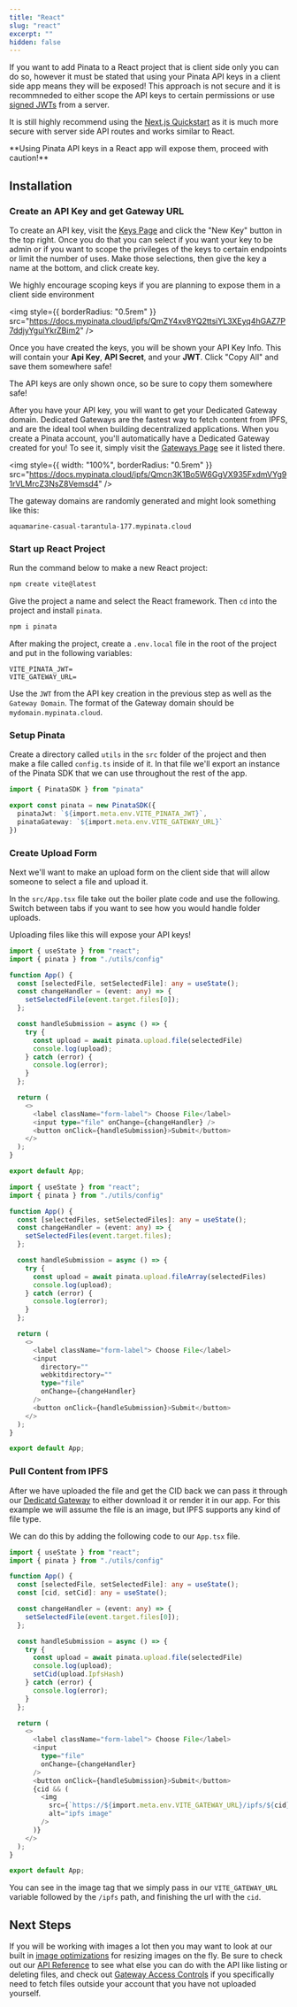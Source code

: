```yaml
---
title: "React"
slug: "react"
excerpt: ""
hidden: false
---
```


If you want to add Pinata to a React project that is client side only you can do so, however it must be stated that using your Pinata API keys in a client side app means they will be exposed! This approach is not secure and it is recommneded to either scope the API keys to certain permissions or use [signed JWTs](https://www.pinata.cloud/blog/how-to-upload-to-ipfs-from-the-frontend-with-signed-jwts) from a server.

It is still highly recommend using the [Next.js Quickstart](/quickstart/next-js) as it is much more secure with server side API routes and works similar to React.

<Warning>
  **Using Pinata API keys in a React app will expose them, proceed with
  caution!**
</Warning>

## Installation

### Create an API Key and get Gateway URL

To create an API key, visit the [Keys Page](https://app.pinata.cloud/developers/keys) and click the "New Key" button in the top right. Once you do that you can select if you want your key to be admin or if you want to scope the privileges of the keys to certain endpoints or limit the number of uses. Make those selections, then give the key a name at the bottom, and click create key.

<Note>
We highly encourage scoping keys if you are planning to expose them in a client side environment
</Note>

<img
  style={{ borderRadius: "0.5rem" }}
  src="https://docs.mypinata.cloud/ipfs/QmZY4xv8YQ2ttsiYL3XEyq4hGAZ7P7ddjyYguiYkrZBim2"
/>

Once you have created the keys, you will be shown your API Key Info. This will contain your **Api Key**, **API Secret**, and your **JWT**. Click "Copy All" and save them somewhere safe!

<Note>
  The API keys are only shown once, so be sure to copy them somewhere safe!
</Note>

After you have your API key, you will want to get your Dedicated Gateway domain. Dedicated Gateways are the fastest way to fetch content from IPFS, and are the ideal tool when building decentralized applications. When you create a Pinata account, you'll automatically have a Dedicated Gateway created for you! To see it, simply visit the [Gateways Page](https://app.pinata.cloud/gateway) see it listed there.

<img
  style={{ width: "100%", borderRadius: "0.5rem" }}
  src="https://docs.mypinata.cloud/ipfs/Qmcn3K1Bo5W6GgVX935FxdmVYg91rVLMrcZ3NsZ8Vemsd4"
/>

The gateway domains are randomly generated and might look something like this:

```
aquamarine-casual-tarantula-177.mypinata.cloud
```

### Start up React Project

Run the command below to make a new React project:

```bash
npm create vite@latest
```

Give the project a name and select the React framework. Then `cd` into the project and install `pinata`.

```bash
npm i pinata
```

After making the project, create a `.env.local` file in the root of the project and put in the following variables:

```
VITE_PINATA_JWT=
VITE_GATEWAY_URL=
```

Use the `JWT` from the API key creation in the previous step as well as the `Gateway Domain`. The format of the Gateway domain should be `mydomain.mypinata.cloud`.

### Setup Pinata

Create a directory called `utils` in the `src` folder of the project and then make a file called `config.ts` inside of it. In that file we'll export an instance of the Pinata SDK that we can use throughout the rest of the app.

```typescript src/utils/config.ts
import { PinataSDK } from "pinata"

export const pinata = new PinataSDK({
  pinataJwt: `${import.meta.env.VITE_PINATA_JWT}`,
  pinataGateway: `${import.meta.env.VITE_GATEWAY_URL}`
})
```

### Create Upload Form

Next we'll want to make an upload form on the client side that will allow someone to select a file and upload it.

In the `src/App.tsx` file take out the boiler plate code and use the following. Switch between tabs if you want to see how you would handle folder uploads.

<Warning>Uploading files like this will expose your API keys!</Warning>

<CodeGroup>

```typescript src/App.tsx - Single File
import { useState } from "react";
import { pinata } from "./utils/config"

function App() {
  const [selectedFile, setSelectedFile]: any = useState();
  const changeHandler = (event: any) => {
    setSelectedFile(event.target.files[0]);
  };

  const handleSubmission = async () => {
    try {
      const upload = await pinata.upload.file(selectedFile)
      console.log(upload);
    } catch (error) {
      console.log(error);
    }
  };

  return (
    <>
      <label className="form-label"> Choose File</label>
      <input type="file" onChange={changeHandler} />
      <button onClick={handleSubmission}>Submit</button>
    </>
  );
}

export default App;
```

```typescript src/App.tsx - Folder
import { useState } from "react";
import { pinata } from "./utils/config"

function App() {
  const [selectedFiles, setSelectedFiles]: any = useState();
  const changeHandler = (event: any) => {
    setSelectedFiles(event.target.files);
  };

  const handleSubmission = async () => {
    try {
      const upload = await pinata.upload.fileArray(selectedFiles)
      console.log(upload);
    } catch (error) {
      console.log(error);
    }
  };

  return (
    <>
      <label className="form-label"> Choose File</label>
      <input
        directory=""
        webkitdirectory=""
        type="file"
        onChange={changeHandler}
      />
      <button onClick={handleSubmission}>Submit</button>
    </>
  );
}

export default App;
```

</CodeGroup>

### Pull Content from IPFS

After we have uploaded the file and get the CID back we can pass it through our [Dedicatd Gateway](/gateways/dedicated-ipfs-gateways) to either download it or render it in our app. For this example we will assume the file is an image, but IPFS supports any kind of file type.

We can do this by adding the following code to our `App.tsx` file.

```typescript src/App.tsx
import { useState } from "react";
import { pinata } from "./utils/config"

function App() {
  const [selectedFile, setSelectedFile]: any = useState();
  const [cid, setCid]: any = useState();

  const changeHandler = (event: any) => {
    setSelectedFile(event.target.files[0]);
  };

  const handleSubmission = async () => {
    try {
      const upload = await pinata.upload.file(selectedFile)
      console.log(upload);
      setCid(upload.IpfsHash)
    } catch (error) {
      console.log(error);
    }
  };

  return (
    <>
      <label className="form-label"> Choose File</label>
      <input
        type="file"
        onChange={changeHandler}
      />
      <button onClick={handleSubmission}>Submit</button>
      {cid && (
        <img
          src={`https://${import.meta.env.VITE_GATEWAY_URL}/ipfs/${cid}`}
          alt="ipfs image"
        />
      )}
    </>
  );
}

export default App;
```

You can see in the image tag that we simply pass in our `VITE_GATEWAY_URL` variable followed by the `/ipfs` path, and finishing the url with the `cid`.

## Next Steps

If you will be working with images a lot then you may want to look at our built in [image optimizations](/gateways/image-optimizations) for resizing images on the fly. Be sure to check out our [API Reference](/api-reference/introduction) to see what else you can do with the API like listing or deleting files, and check out [Gateway Access Controls](/gateways/gateway-access-controls) if you specifically need to fetch files outside your account that you have not uploaded yourself.

